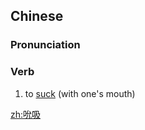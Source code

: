 ==Chinese==
{{zh-forms}}

===Pronunciation===
{{zh-pron
|m=shǔnxī
|c=syun5 kap1
|cat=v
}}

===Verb===
{{zh-verb}}

# to [[suck]] (with one's mouth)

[[zh:吮吸]]